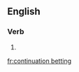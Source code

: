 ==English==

===Verb===
{{head|en}}

# {{present participle of|continuation bet}}

[[fr:continuation betting]]